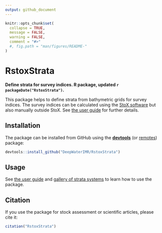 ```yaml
---
output: github_document
---
```


```r
knitr::opts_chunk$set(
  collapse = TRUE,
  message = FALSE, 
  warning = FALSE,
  comment = "#>"
  #, fig.path = "man/figures/README-"
)
```

# RstoxStrata
**Define strata for survey indices. R package, updated `r packageDate("RstoxStrata")`.**

This package helps to define strata from bathymetric grids for survey indices. The survey indices can be calculated using the [StoX software](https://stoxproject.github.io/) but also manually outside StoX. See [the user guide](https://deepwaterimr.github.io/RstoxStrata/articles/RstoxStrata.html) for further details.

## Installation

The package can be installed from GitHub using the [**devtools**](https://cran.r-project.org/web/packages/devtools/index.html) (or [remotes](https://cran.r-project.org/web/packages/remotes/index.html)) package:

```r
devtools::install_github("DeepWaterIMR/RstoxStrata")
```

## Usage

See [the user guide](https://deepwaterimr.github.io/RstoxStrata/articles/RstoxStrata.html) and [gallery of strata systems](https://deepwaterimr.github.io/RstoxStrata/articles/Examples.html) to learn how to use the package.

## Citation

If you use the package for stock assessment or scientific articles, please cite it:

```r
citation("RstoxStrata")
```

